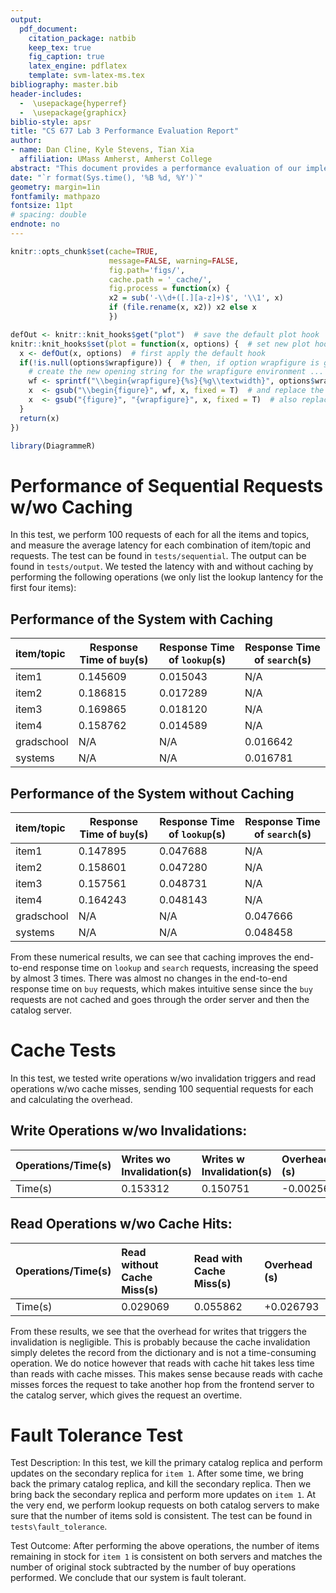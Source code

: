 ---
output: 
  pdf_document:
    citation_package: natbib
    keep_tex: true
    fig_caption: true
    latex_engine: pdflatex
    template: svm-latex-ms.tex
bibliography: master.bib
header-includes:
  -  \usepackage{hyperref}
  -  \usepackage{graphicx}
biblio-style: apsr
title: "CS 677 Lab 3 Performance Evaluation Report"
author:
- name: Dan Cline, Kyle Stevens, Tian Xia
  affiliation: UMass Amherst, Amherst College
abstract: "This document provides a performance evaluation of our implementation."
date: "`r format(Sys.time(), '%B %d, %Y')`"
geometry: margin=1in
fontfamily: mathpazo
fontsize: 11pt
# spacing: double
endnote: no
---

```{r setup, include=FALSE}
knitr::opts_chunk$set(cache=TRUE,
                      message=FALSE, warning=FALSE,
                      fig.path='figs/',
                      cache.path = '_cache/',
                      fig.process = function(x) {
                      x2 = sub('-\\d+([.][a-z]+)$', '\\1', x)
                      if (file.rename(x, x2)) x2 else x
                      })

defOut <- knitr::knit_hooks$get("plot")  # save the default plot hook
knitr::knit_hooks$set(plot = function(x, options) {  # set new plot hook ...
  x <- defOut(x, options)  # first apply the default hook
  if(!is.null(options$wrapfigure)) {  # then, if option wrapfigure is given ...
    # create the new opening string for the wrapfigure environment ...
    wf <- sprintf("\\begin{wrapfigure}{%s}{%g\\textwidth}", options$wrapfigure[[1]], options$wrapfigure[[2]])
    x  <- gsub("\\begin{figure}", wf, x, fixed = T)  # and replace the default one with it.
    x  <- gsub("{figure}", "{wrapfigure}", x, fixed = T)  # also replace the environment ending
  }
  return(x)
})

library(DiagrammeR)
```


# Performance of Sequential Requests w/wo Caching

In this test, we perform 100 requests of each for all the items and topics, and measure the average latency for each combination of item/topic and requests. The test can be found in `tests/sequential`. The output can be found in `tests/output`. We tested the latency with and without caching by performing the following operations (we only list the lookup lantency for the first four items): 

## Performance of the System with Caching
item/topic    Response Time of `buy`(s)   Response Time of `lookup`(s)    Response Time of `search`(s)
-----------   -------------------------   ----------------------------    ----------------------------
item1         0.145609                    0.015043                        N/A
item2         0.186815                    0.017289                        N/A
item3         0.169865                    0.018120                        N/A
item4         0.158762                    0.014589                        N/A
gradschool    N/A                         N/A                             0.016642
systems       N/A                         N/A                             0.016781
-----------   -------------------------   -------------------------       ----------------------------

## Performance of the System without Caching
item/topic    Response Time of `buy`(s)   Response Time of `lookup`(s)    Response Time of `search`(s)
-----------   -------------------------   ----------------------------    ----------------------------
item1         0.147895                    0.047688                        N/A
item2         0.158601                    0.047280                        N/A
item3         0.157561                    0.048731                        N/A
item4         0.164243                    0.048143                        N/A
gradschool    N/A                         N/A                             0.047666
systems       N/A                         N/A                             0.048458
-----------   -------------------------   -------------------------       ----------------------------

\noindent From these numerical results, we can see that caching improves the end-to-end response time on `lookup` and `search` requests, increasing the speed by almost 3 times. There was almost no changes in the end-to-end response time on `buy` requests, which makes intuitive sense since the `buy` requests are not cached and goes through the order server and then the catalog server. 


# Cache Tests

In this test, we tested write operations w/wo invalidation triggers and read operations w/wo cache misses, sending 100 sequential requests for each and calculating the overhead. 

## Write Operations w/wo Invalidations:
Operations/Time(s)            Writes wo Invalidation(s)   Writes w Invalidation(s)     Overhead (s)
---------------------------   --------------------------  ---------------------------  ----------------------------
Time(s)                       0.153312                    0.150751                     -0.002561
---------------------------   --------------------------  ---------------------------  ----------------------------

## Read Operations w/wo Cache Hits:
Operations/Time(s)            Read without Cache Miss(s)   Read with Cache Miss(s)     Overhead (s)
---------------------------   ---------------------------  --------------------------  ----------------------------
Time(s)                       0.029069                     0.055862                    +0.026793
---------------------------   ---------------------------  --------------------------  ----------------------------

\noindent From these results, we see that the overhead for writes that triggers the invalidation is negligible. This is probably because the cache invalidation simply deletes the record from the dictionary and is not a time-consuming operation. We do notice however that reads with cache hit takes less time than reads with cache misses. This makes sense because reads with cache misses forces the request to take another hop from the frontend server to the catalog server, which gives the request an overtime. 

# Fault Tolerance Test

Test Description: In this test, we kill the primary catalog replica and perform updates on the secondary replica for `item 1`. After some time, we bring back the primary catalog replica, and kill the secondary replica. Then we bring back the secondary replica and perform more updates on `item 1`. At the very end, we perform lookup requests on both catalog servers to make sure that the number of items sold is consistent. The test can be found in `tests\fault_tolerance`.
\

\noindent Test Outcome: After performing the above operations, the number of items remaining in stock for `item 1` is consistent on both servers and matches the number of original stock subtracted by the number of buy operations performed. We conclude that our system is fault tolerant. 




<!--
# References
\setlength{\parindent}{-0.2in}
\setlength{\leftskip}{0.2in}
\setlength{\parskip}{8pt}
\vspace*{-0.2in}
\noindent
-->
